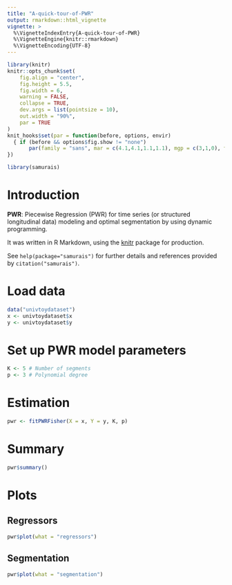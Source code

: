```yaml
---
title: "A-quick-tour-of-PWR"
output: rmarkdown::html_vignette
vignette: >
  %\VignetteIndexEntry{A-quick-tour-of-PWR}
  %\VignetteEngine{knitr::rmarkdown}
  %\VignetteEncoding{UTF-8}
---
```


```r
library(knitr)
knitr::opts_chunk$set(
	fig.align = "center",
	fig.height = 5.5,
	fig.width = 6,
	warning = FALSE,
	collapse = TRUE,
	dev.args = list(pointsize = 10),
	out.width = "90%",
	par = TRUE
)
knit_hooks$set(par = function(before, options, envir)
  { if (before && options$fig.show != "none") 
       par(family = "sans", mar = c(4.1,4.1,1.1,1.1), mgp = c(3,1,0), tcl = -0.5)
})
```

```r
library(samurais)
```

# Introduction

**PWR**: Piecewise Regression (PWR) for time series (or structured 
longitudinal data) modeling and optimal segmentation by using dynamic 
programming.

It was written in R Markdown, using the [knitr](https://cran.r-project.org/package=knitr)
package for production.

See `help(package="samurais")` for further details and references provided by `citation("samurais")`.

# Load data

```r
data("univtoydataset")
x <- univtoydataset$x
y <- univtoydataset$y
```

# Set up PWR model parameters

```r
K <- 5 # Number of segments
p <- 3 # Polynomial degree
```

# Estimation

```r
pwr <- fitPWRFisher(X = x, Y = y, K, p)
```

# Summary

```r
pwr$summary()
```

# Plots

## Regressors

```r
pwr$plot(what = "regressors")
```

## Segmentation

```r
pwr$plot(what = "segmentation")
```
